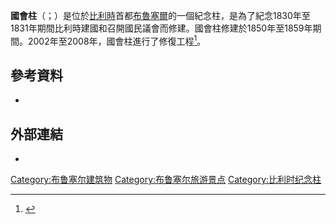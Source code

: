'''國會柱'''（{{lang-fr|Colonne du Congrès}}；{{lang-nl|Congreskolom}}）是位於[[比利時|比利時]]首都[[布魯塞爾|布魯塞爾]]的一個紀念柱，是為了紀念1830年至1831年期間比利時建國和召開國民議會而修建。國會柱修建於1850年至1859年期間。2002年至2008年，國會柱進行了修復工程<ref>{{cite web |url=http://www.regiedesbatiments.be/realisatieberichten_fr.cfm?key=2 |author=Régie des Bâtiments |title=Colonne du Congrès |language=fr |work=regiedesbatiments.be |date=10 April 2009 |accessdate=26 January 2014 |deadurl=yes |archiveurl=https://web.archive.org/web/20140201224223/http://www.regiedesbatiments.be/realisatieberichten_fr.cfm?key=2 |archivedate=2014年2月1日 }}</ref>。

==參考資料==
{{reflist}}

{{refbegin}}
*{{cite book|first=Félix|last=Stappaerts|title=La colonne du Congrès à Bruxelles: notice historique et descriptive du monument|url=http://books.google.com/books?id=tFFbAAAAQAAJ&pg=PA8|year=1860|publisher=Van Buggenhoudt|location=Brussels|language=fr|ref=harv|access-date=2015-10-07|archive-date=2016-04-26|archive-url=https://web.archive.org/web/20160426233341/https://books.google.com/books?id=tFFbAAAAQAAJ&pg=PA8|dead-url=no}}
{{refend}}

==外部連結==
* {{Commonscat-inline|Congress column}}

[[Category:布鲁塞尔建筑物|Category:布鲁塞尔建筑物]]
[[Category:布鲁塞尔旅游景点|Category:布鲁塞尔旅游景点]]
[[Category:比利时纪念柱|Category:比利时纪念柱]]